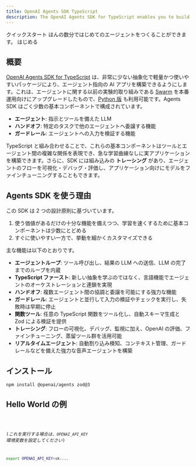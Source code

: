 ```yaml
---
title: OpenAI Agents SDK TypeScript
description: The OpenAI Agents SDK for TypeScript enables you to build agentic AI apps in a lightweight, easy-to-use package with very few abstractions.
---
```




<Hero>
  <Fragment slot="title">クイックスタート</Fragment>
  <Fragment slot="description">
    ほんの数分ではじめてのエージェントをつくることができます。
  </Fragment>
  <Fragment slot="cta">はじめる</Fragment>
</Hero>

## 概要

[OpenAI Agents SDK for TypeScript](https://github.com/openai/openai-agents-js) は、非常に少ない抽象化で軽量かつ使いやすいパッケージにより、エージェント指向の AI アプリを構築できるようにします。これは、エージェントに関する以前の実験的取り組みである [Swarm](https://github.com/openai/swarm/tree/main) を本番運用向けにアップグレードしたもので、[Python 版](https://github.com/openai/openai-agents-python) も利用可能です。Agents SDK はごく少数の基本コンポーネントで構成されています。

- **エージェント**: 指示とツールを備えた LLM
- **ハンドオフ**: 特定のタスクで他のエージェントへ委譲する機能
- **ガードレール**: エージェントへの入力を検証する機能

TypeScript と組み合わせることで、これらの基本コンポーネントはツールとエージェント間の複雑な関係を表現でき、急な学習曲線なしに実アプリケーションを構築できます。さらに、SDK には組み込みの **トレーシング** があり、エージェントのフローを可視化・デバッグ・評価し、アプリケーション向けにモデルをファインチューニングすることもできます。

## Agents SDK を使う理由

この SDK は 2 つの設計原則に基づいています。

1. 使う価値があるだけの十分な機能を備えつつ、学習を速くするために基本コンポーネントは少数にとどめる
2. すぐに使いやすい一方で、挙動を細かくカスタマイズできる

主な機能は以下のとおりです。

- **エージェントループ**: ツール呼び出し、結果の LLM への送信、LLM の完了までのループを内蔵
- **TypeScript ファースト**: 新しい抽象を学ぶのではなく、言語機能でエージェントのオーケストレーションと連鎖を実現
- **ハンドオフ**: 複数エージェント間の協調と委譲を可能にする強力な機能
- **ガードレール**: エージェントと並行して入力の検証やチェックを実行し、失敗時は早期に停止
- **関数ツール**: 任意の TypeScript 関数をツール化し、自動スキーマ生成と Zod による検証を提供
- **トレーシング**: フローの可視化、デバッグ、監視に加え、OpenAI の評価、ファインチューニング、蒸留ツール群を活用可能
- **リアルタイムエージェント**: 自動割り込み検知、コンテキスト管理、ガードレールなどを備えた強力な音声エージェントを構築

## インストール

```bash
npm install @openai/agents zod@3
```

## Hello World の例

<Code lang="typescript" code={helloWorldExample} title="Hello World" />

(_これを実行する場合は、`OPENAI_API_KEY` 環境変数を設定してください_)

```bash
export OPENAI_API_KEY=sk-...
```
